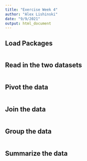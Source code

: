 ```yaml
---
title: "Exercise Week 4"
author: "Alex Lishinski"
date: "9/9/2021"
output: html_document
---
```


## Load Packages

```r

```


## Read in the two datasets

```r

```


## Pivot the data

```r

```


## Join the data

```r

```


## Group the data

```r

```


## Summarize the data

```r

```

